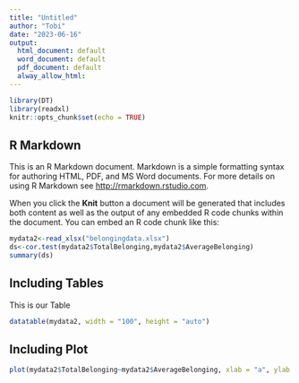 ---
title: "Untitled"
author: "Tobi"
date: "2023-06-16"
output:
  html_document: default
  word_document: default
  pdf_document: default
  alway_allow_html:
---

```{r setup, include=FALSE}
library(DT)
library(readxl)
knitr::opts_chunk$set(echo = TRUE)
```

## R Markdown

This is an R Markdown document. Markdown is a simple formatting syntax for authoring HTML, PDF, and MS Word documents. For more details on using R Markdown see <http://rmarkdown.rstudio.com>.

When you click the **Knit** button a document will be generated that includes both content as well as the output of any embedded R code chunks within the document. You can embed an R code chunk like this:

```{r echo=FALSE}
mydata2<-read_xlsx("belongingdata.xlsx")
ds<-cor.test(mydata2$TotalBelonging,mydata2$AverageBelonging)
summary(ds)
```

## Including Tables

This is our Table

```{r echo=FALSE}
datatable(mydata2, width = "100", height = "auto")
```

## Including Plot

```{r echo=FALSE}
plot(mydata2$TotalBelonging~mydata2$AverageBelonging, xlab = "a", ylab = "c")
```